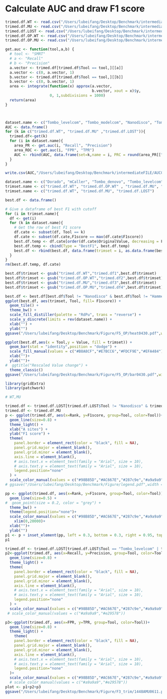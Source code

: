 # Calculate AUC and draw F1 score

```R

trimed.df.WT <- read.csv("/Users/lubeifang/Desktop/Benchmark/intermediateFILE/1448AWT.trimed.df0429.csv", row.names = 1)
trimed.df.MU <- read.csv("/Users/lubeifang/Desktop/Benchmark/intermediateFILE/1448AMU.trimed.df0611.csv", row.names = 1)
trimed.df.LOST <- read.csv("/Users/lubeifang/Desktop/Benchmark/intermediateFILE/1448ALOST.trimed.df0429.csv", row.names = 1)
trimed.df.OP.WT <- read.csv("/Users/lubeifang/Desktop/Benchmark/intermediateFILE/1448AOP_WT.trimed.df0430.csv", row.names = 1)
trimed.df.OP.MU <- read.csv("/Users/lubeifang/Desktop/Benchmark/intermediateFILE/1448AOP_MU.trimed.df0612.csv", row.names = 1)

get.auc <- function(tool,a,b) {
  # tool <- "SMRT"
  # a <- "Recall"
  # b <- "Precision"
  a.vector <- trimed.df[trimed.df$Tool == tool,][[a]]
  a.vector <- c(0, a.vector, 1)
  b.vector <- trimed.df[trimed.df$Tool == tool,][[b]]
  b.vector <- c(0, b.vector, 1)
  area <- integrate(function(x) approx(a.vector, 
                                       b.vector, xout = x)$y, 
                    0, 1,subdivisions = 1000)
  return(area)
}



dataset.name <- c("Tombo_levelcom", "Tombo_modelcom", "Nanodisco", "Tombo_denovo", "mCaller", "Dorado", "Hammerhead")
AUC <- data.frame()
for (k in c("trimed.df.WT", "trimed.df.MU" ,"trimed.df.LOST")){
  trimed.df<-get(k)
  for (i in dataset.name){
    area_PR <- get.auc(i, "Recall", "Precision")
    area_ROC <- get.auc(i, "FPR", "TPR")
    AUC <- rbind(AUC, data.frame(set=k,name = i, PRC = round(area_PR[["value"]],3), ROC = round(area_ROC[["value"]],3)))
  }
}

write.csv(AUC,"/Users/lubeifang/Desktop/Benchmark/intermediateFILE/AUC0611.csv")
```

```R
dataset.name <- c("Dorado", "mCaller", "Tombo_denovo", "Tombo_levelcom", "Tombo_modelcom" )
trimset.name <- c("trimed.df.WT", "trimed.df.OP.WT" , "trimed.df.MU", "trimed.df.OP.MU")
trimset.name <- c("trimed.df.WT", "trimed.df.MU", "trimed.df.LOST")

best.df <- data.frame()

# Give a dataframe of best F1 with cutoff
for (i in trimset.name){
  df <- get(i)
  for (k in dataset.name){
    # Get the row of best F1 score
    df.cate <- subset(df, Tool == k)
    df.cate <- subset(df.cate,F1score == max(df.cate$F1score))
    best.df.temp <- df.cate[order(df.cate$OriginalValue, decreasing = F),][1,]
    best.df.temp <- cbind(Type = "BestF1", best.df.temp)
    best.df <- rbind(best.df, data.frame(trimset = i, as.data.frame(best.df.temp)))
  }
}
rm(best.df.temp, df.cate)

best.df$trimset <- gsub("trimed.df.WT","trimed.df1",best.df$trimset)
best.df$trimset <- gsub("trimed.df.OP.WT","trimed.df2",best.df$trimset)
best.df$trimset <- gsub("trimed.df.MU","trimed.df3",best.df$trimset)
best.df$trimset <- gsub("trimed.df.OP.MU","trimed.df4",best.df$trimset)

best.df <- best.df[best.df$Tool != "Nanodisco" & best.df$Tool != "Hammerhead",]
ggplot(best.df, aes(trimset, Tool, fill= F1score)) + 
  geom_tile() +
  theme_bw() +
  scale_fill_distiller(palette = "RdPu", trans = "reverse") +
  scale_y_discrete(limits = rev(dataset.name)) +
  xlab("") +
  ylab("")
ggsave("/Users/lubeifang/Desktop/Benchmark/Figure/F5_OP/heat0430.pdf",width = 5, height = 7)

ggplot(best.df,aes(x = Tool,y = Value, fill = trimset)) + 
  geom_bar(stat = "identity",position = "dodge") +
  scale_fill_manual(values = c("#B8A8CF","#E7BCC6","#FDCF9E","#EFA484")) +
  xlab("")+
  ylab("")+
#  ggtitle("Rescaled Value change") +
  theme_classic()
ggsave("/Users/lubeifang/Desktop/Benchmark/Figure/F5_OP/bar0430.pdf",width = 10, height = 4)

```

```R
library(gridExtra)
library(patchwork)

# WT,MU

trimed.df <- trimed.df.LOST[trimed.df.LOST$Tool != "Nanodisco" & trimed.df.LOST$Tool != "Hammerhead",]
trimed.df <- trimed.df.MU
p <- ggplot(trimed.df, aes(x=Rank, y=F1score, group=Tool, color=Tool))+
  geom_line(size=0.8) +
  theme_light() +
  xlab("A sites") +
  ylab("F1 score") +
  theme(
    panel.border = element_rect(color = "black", fill = NA),
    panel.grid.major = element_blank(),
    panel.grid.minor = element_blank(),
    axis.line = element_blank(),
    # axis.text.x = element_text(family = "Arial", size = 10),
    # axis.text.y = element_text(family = "Arial", size = 10),
    legend.position="none"
  ) +
  scale_color_manual(values = c("#98B85D","#AC667E","#287c9e","#a9a9a9","#e29578"))
# ggsave("/Users/lubeifang/Desktop/Benchmark/Figure/legend.pdf",width = 5, height = 7)

pp <- ggplot(trimed.df, aes(x=Rank, y=F1score, group=Tool, color=Tool))+
  geom_line(size=0.5) +
#  geom_point(size = 0.2, color = "grey") +
  theme_bw() +
  theme(legend.position="none")+
  scale_color_manual(values = c("#98B85D","#AC667E","#287c9e","#a9a9a9","#e29578")) +
    xlim(0,20000)+
  xlab("")+
  ylab("")
p1 <- p + inset_element(pp, left = 0.3, bottom = 0.3, right = 0.95, top = 0.95) 
p1

trimed.df <- trimed.df.LOST[trimed.df.LOST$Tool == "Tombo_levelcom" | trimed.df.LOST$Tool == "Tombo_modelcom",]
p2<-ggplot(trimed.df, aes(x=Recall, y=Precision, group=Tool, color=Tool))+
  geom_line(size=0.8) +
  theme_light() +
  theme(
    panel.border = element_rect(color = "black", fill = NA),
    panel.grid.major = element_blank(),
    panel.grid.minor = element_blank(),
    axis.line = element_blank(),
    # axis.text.x = element_text(family = "Arial", size = 10),
    # axis.text.y = element_text(family = "Arial", size = 10),
    legend.position="none"
  ) +
  scale_color_manual(values = c("#98B85D","#AC667E","#287c9e","#a9a9a9","#e29578"))
 # scale_color_manual(values = c("#a9a9a9","#e29578"))

p3<-ggplot(trimed.df, aes(x=FPR, y=TPR, group=Tool, color=Tool))+
  geom_line(size=0.8) +
  theme_light() +
    theme(
    panel.border = element_rect(color = "black", fill = NA),
    panel.grid.major = element_blank(),
    panel.grid.minor = element_blank(),
    axis.line = element_blank(),
    # axis.text.x = element_text(family = "Arial", size = 10),
    # axis.text.y = element_text(family = "Arial", size = 10),
    legend.position="none"
  )+
  scale_color_manual(values = c("#98B85D","#AC667E","#287c9e","#a9a9a9","#e29578"))
  # scale_color_manual(values = c("#a9a9a9","#e29578"))
plot <- p1+p2+p3
ggsave("/Users/lubeifang/Desktop/Benchmark/Figure/F3_trim/1448AMU0611.pdf", plot, width = 9, height = 3)
```